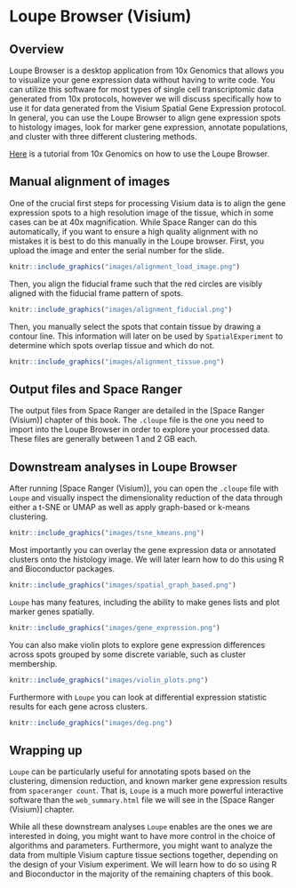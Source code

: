 # Loupe Browser (Visium)


## Overview

Loupe Browser is a desktop application from 10x Genomics that allows you to visualize your gene expression data without having to write code. You can utilize this software for most types of single cell transcriptomic data generated from 10x protocols, however we will discuss specifically how to use it for data generated from the Visium Spatial Gene Expression protocol. In general, you can use the Loupe Browser to align gene expression spots to histology images, look for marker gene expression, annotate populations, and cluster with three different clustering methods. 

[Here](https://support.10xgenomics.com/spatial-gene-expression/software/visualization/latest/analysis) is a tutorial from 10x Genomics on how to use the Loupe Browser.


## Manual alignment of images

One of the crucial first steps for processing Visium data is to align the gene expression spots to a high resolution image of the tissue, which in some cases can be at 40x magnification. While Space Ranger can do this automatically, if you want to ensure a high quality alignment with no mistakes it is best to do this manually in the Loupe browser. First, you upload the image and enter the serial number for the slide.

```r
knitr::include_graphics("images/alignment_load_image.png")
```

Then, you align the fiducial frame such that the red circles are visibly aligned with the fiducial frame pattern of spots. 

```r
knitr::include_graphics("images/alignment_fiducial.png")
```

Then, you manually select the spots that contain tissue by drawing a contour line. This information will later on be used by `SpatialExperiment` to determine which spots overlap tissue and which do not.

```r
knitr::include_graphics("images/alignment_tissue.png")
```


## Output files and Space Ranger

The output files from Space Ranger are detailed in the [Space Ranger (Visium)] chapter of this book. The `.cloupe` file is the one you need to import into the Loupe Browser in order to explore your processed data. These files are generally between 1 and 2 GB each.


## Downstream analyses in Loupe Browser

After running [Space Ranger (Visium)], you can open the `.cloupe` file with `Loupe` and visually inspect the dimensionality reduction of the data through either a t-SNE or UMAP as well as apply graph-based or k-means clustering. 

```r
knitr::include_graphics("images/tsne_kmeans.png")
```

Most importantly you can overlay the gene expression data or annotated clusters onto the histology image. We will later learn how to do this using R and Bioconductor packages.

```r
knitr::include_graphics("images/spatial_graph_based.png")
```

`Loupe` has many features, including the ability to make genes lists and plot marker genes spatially.

```r
knitr::include_graphics("images/gene_expression.png")
```

You can also make violin plots to explore gene expression differences across spots grouped by some discrete variable, such as cluster membership.

```r
knitr::include_graphics("images/violin_plots.png")
```

Furthermore with `Loupe` you can look at differential expression statistic results for each gene across clusters.

```r
knitr::include_graphics("images/deg.png")
```

<!-- ##add part about annotating cell populations? -->

## Wrapping up

`Loupe` can be particularly useful for annotating spots based on the clustering, dimension reduction, and known marker gene expression results from `spaceranger count`. That is, `Loupe` is a much more powerful interactive software than the `web_summary.html` file we will see in the [Space Ranger (Visium)] chapter.

While all these downstream analyses `Loupe` enables are the ones we are interested in doing, you might want to have more control in the choice of algorithms and parameters. Furthermore, you might want to analyze the data from multiple Visium capture tissue sections together, depending on the design of your Visium experiment. We will learn how to do so using R and Bioconductor in the majority of the remaining chapters of this book.


